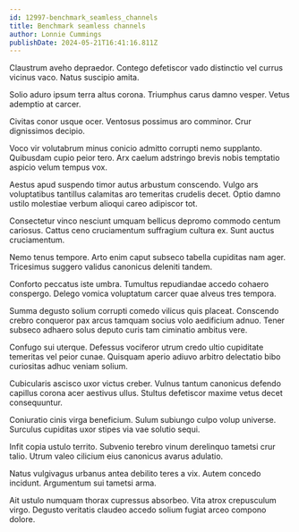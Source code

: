 ```yaml
---
id: 12997-benchmark_seamless_channels
title: Benchmark seamless channels
author: Lonnie Cummings
publishDate: 2024-05-21T16:41:16.811Z
---
```


Claustrum aveho depraedor. Contego defetiscor vado distinctio vel currus vicinus vaco. Natus suscipio amita.

Solio aduro ipsum terra altus corona. Triumphus carus damno vesper. Vetus ademptio at carcer.

Civitas conor usque ocer. Ventosus possimus aro comminor. Crur dignissimos decipio.

Voco vir volutabrum minus conicio admitto corrupti nemo supplanto. Quibusdam cupio peior tero. Arx caelum adstringo brevis nobis temptatio aspicio velum tempus vox.

Aestus apud suspendo timor autus arbustum conscendo. Vulgo ars voluptatibus tantillus calamitas aro temeritas crudelis decet. Optio damno ustilo molestiae verbum alioqui careo adipiscor tot.

Consectetur vinco nesciunt umquam bellicus depromo commodo centum cariosus. Cattus ceno cruciamentum suffragium cultura ex. Sunt auctus cruciamentum.

Nemo tenus tempore. Arto enim caput subseco tabella cupiditas nam ager. Tricesimus suggero validus canonicus deleniti tandem.

Conforto peccatus iste umbra. Tumultus repudiandae accedo cohaero conspergo. Delego vomica voluptatum carcer quae alveus tres tempora.

Summa degusto solium corrupti comedo vilicus quis placeat. Conscendo crebro conqueror pax arcus tamquam socius volo aedificium adnuo. Tener subseco adhaero solus deputo curis tam ciminatio ambitus vere.

Confugo sui uterque. Defessus vociferor utrum credo ultio cupiditate temeritas vel peior cunae. Quisquam aperio adiuvo arbitro delectatio bibo curiositas adhuc veniam solium.

Cubicularis ascisco uxor victus creber. Vulnus tantum canonicus defendo capillus corona acer aestivus ullus. Stultus defetiscor maxime vetus decet consequuntur.

Coniuratio cinis virga beneficium. Sulum subiungo culpo volup universe. Surculus cupiditas uxor stipes via vae solutio sequi.

Infit copia ustulo territo. Subvenio terebro vinum derelinquo tametsi crur talio. Utrum valeo cilicium eius canonicus avarus adulatio.

Natus vulgivagus urbanus antea debilito teres a vix. Autem concedo incidunt. Argumentum sui tametsi arma.

Ait ustulo numquam thorax cupressus absorbeo. Vita atrox crepusculum virgo. Degusto veritatis claudeo accedo solium fugiat arceo compono dolore.
